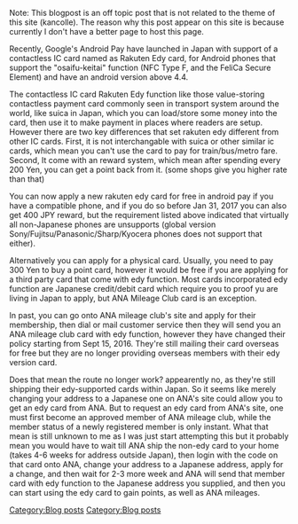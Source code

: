 Note: This blogpost is an off topic post that is not related to the theme of this site (kancolle). The reason why this post appear on this site is because currently I don't have a better page to host this page.

Recently, Google's Android Pay have launched in Japan with support of a contactless IC card named as Rakuten Edy card, for Android phones that support the "osaifu-keitai" function (NFC Type F, and the FeliCa Secure Element) and have an android version above 4.4. 

The contactless IC card Rakuten Edy function like those value-storing contactless payment card commonly seen in transport system around the world, like suica in Japan, which you can load/store some money into the card, then use it to make payment in places where readers are setup. However there are two key differences that set rakuten edy different from other IC cards. First, it is not interchangable with suica or other similar ic cards, which mean you can't use the card to pay for train/bus/metro fare. Second, It come with an reward system, which mean after spending every 200 Yen, you can get a point back from it. (some shops give you higher rate than that)

You can now apply a new rakuten edy card for free in android pay if you have a compatible phone, and if you do so before Jan 31, 2017 you can also get 400 JPY reward, but the requirement listed above indicated that virtually all non-Japanese phones are unsupports (global version Sony/Fujitsu/Panasonic/Sharp/Kyocera phones does not support that either).

Alternatively you can apply for a physical card. Usually, you need to pay 300 Yen to buy a point card, however it would be free if you are applying for a third party card that come with edy function. Most cards incorporated edy function are Japanese credit/debit card which require you to proof yu are living in Japan to apply, but ANA Mileage Club card is an exception.

In past, you can go onto ANA mileage club's site and apply for their membership, then dial or mail customer service then they will send you an ANA mileage club card with edy function, however they have changed their policy starting from Sept 15, 2016. They're still mailing their card overseas for free but they are no longer providing overseas members with their edy version card.

Does that mean the route no longer work? appearently no, as they're still shipping their edy-supported cards within Japan. So it seems like merely changing your address to a Japanese one on ANA's site could allow you to get an edy card from ANA. But to request an edy card from ANA's site, one must first become an approved member of ANA mileage club, while the member status of a newly registered member is only instant. What that mean is still unknown to me as I was just start attempting this but it probably mean you would have to wait till ANA ship the non-edy card to your home (takes 4-6 weeks for address outside Japan), then login with the code on that card onto ANA, change your address to a Japanese address, apply for a change, and then wait for 2-3 more week and ANA will send that member card with edy function to the Japanese address you supplied, and then you can start using the edy card to gain points, as well as ANA mileages.
[[Category:Blog posts]]

[[Category:Blog posts]]